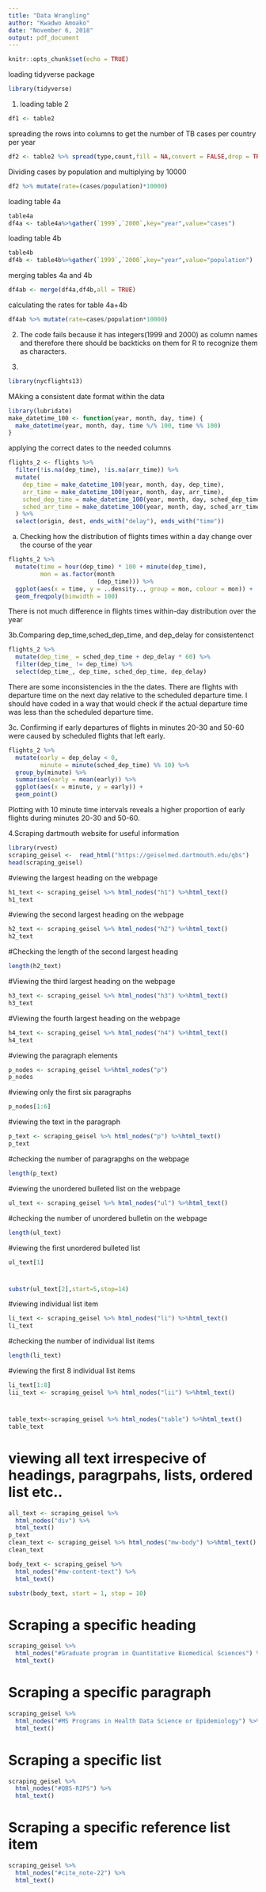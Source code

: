 ---
title: "Data Wrangling"
author: "Kwadwo Amoako"
date: "November 6, 2018"
output: pdf_document
---

```{r setup, include=FALSE}
knitr::opts_chunk$set(echo = TRUE)
```
loading tidyverse package

```{r}
library(tidyverse)
```
1. loading table 2

```{r}
df1 <- table2
```
spreading the rows into columns to get the number of TB cases per country per year

```{r}
df2 <- table2 %>% spread(type,count,fill = NA,convert = FALSE,drop = TRUE,sep = NULL)
```
Dividing cases by population and multiplying by 10000

```{r}
df2 %>% mutate(rate=(cases/population)*10000)
```
loading table 4a 
```{r}
table4a
df4a <- table4a%>%gather(`1999`,`2000`,key="year",value="cases")

```
loading table 4b
```{r}
table4b
df4b <- table4b%>%gather(`1999`,`2000`,key="year",value="population")
```


merging tables 4a and 4b
```{r}
df4ab <- merge(df4a,df4b,all = TRUE)
```
calculating the rates for table 4a+4b
```{r}
df4ab %>% mutate(rate=cases/population*10000)
```

2. The code fails because it has integers(1999 and 2000) as column names and therefore there should be backticks on them for R to recognize them as characters.

3. 
```{r}
library(nycflights13)
```
MAking a consistent date format within the data
```{r}
library(lubridate)
make_datetime_100 <- function(year, month, day, time) {
  make_datetime(year, month, day, time %/% 100, time %% 100)
}
```
applying the correct dates to the needed columns
```{r}
flights_2 <- flights %>%
  filter(!is.na(dep_time), !is.na(arr_time)) %>%
  mutate(
    dep_time = make_datetime_100(year, month, day, dep_time),
    arr_time = make_datetime_100(year, month, day, arr_time),
    sched_dep_time = make_datetime_100(year, month, day, sched_dep_time),
    sched_arr_time = make_datetime_100(year, month, day, sched_arr_time)
  ) %>%
  select(origin, dest, ends_with("delay"), ends_with("time"))
```
a.	Checking how the distribution of flights times within a day change over the course of the year
```{r}
flights_2 %>%
  mutate(time = hour(dep_time) * 100 + minute(dep_time),
         mon = as.factor(month
                         (dep_time))) %>%
  ggplot(aes(x = time, y = ..density.., group = mon, colour = mon)) +
  geom_freqpoly(binwidth = 100)
```
There is not much difference in flights times within-day distribution over the year

3b.Comparing dep_time,sched_dep_time, and dep_delay for consistentenct
```{r}
flights_2 %>%
  mutate(dep_time_ = sched_dep_time + dep_delay * 60) %>%
  filter(dep_time_ != dep_time) %>%
  select(dep_time_, dep_time, sched_dep_time, dep_delay)
```

There are some inconsistencies in the the dates. There are flights with departure time on the next day relative to the scheduled departure time. I should have coded in a way that would check if the actual departure time was less than the scheduled departure time.

3c.	Confirming if early departures of flights in minutes 20-30 and 50-60 were caused by scheduled flights that left early.
```{r}
flights_2 %>%
  mutate(early = dep_delay < 0,
         minute = minute(sched_dep_time) %% 10) %>%
  group_by(minute) %>%
  summarise(early = mean(early)) %>%
  ggplot(aes(x = minute, y = early)) +
  geom_point()
```
Plotting with 10 minute time intervals reveals a higher proportion of early flights during minutes 20-30 and 50-60. 

4.Scraping dartmouth website for useful information
```{r}
library(rvest)
scraping_geisel <-  read_html("https://geiselmed.dartmouth.edu/qbs")
head(scraping_geisel)
```

#viewing the largest heading on the webpage
```{r}
h1_text <- scraping_geisel %>% html_nodes("h1") %>%html_text()
h1_text
```

#viewing the second largest heading on the webpage
```{r}
h2_text <- scraping_geisel %>% html_nodes("h2") %>%html_text()
h2_text
```

#Checking the length of the second largest heading
```{r}
length(h2_text)
```

#Viewing the third largest heading on the webpage
```{r}
h3_text <- scraping_geisel %>% html_nodes("h3") %>%html_text()
h3_text
```

#Viewing the fourth largest heading on the webpage
```{r}
h4_text <- scraping_geisel %>% html_nodes("h4") %>%html_text()
h4_text
```

#viewing the paragraph elements
```{r}
p_nodes <- scraping_geisel %>%html_nodes("p")
p_nodes
```

#viewing only the first six paragraphs
```{r}
p_nodes[1:6]
```

#viewing the text in the paragraph
```{r}
p_text <- scraping_geisel %>% html_nodes("p") %>%html_text()
p_text
```

#checking the number of paragrapghs on the webpage
```{r}
length(p_text)
```

#viewing the unordered bulleted list on the webpage
```{r}
ul_text <- scraping_geisel %>% html_nodes("ul") %>%html_text()
```

#checking the number of unordered bulletin on the webpage
```{r}
length(ul_text)
```

#viewing the first unordered bulleted list
```{r}
ul_text[1]
```
#
```{r}
substr(ul_text[2],start=5,stop=14)
```

#viewing individual list item
```{r}
li_text <- scraping_geisel %>% html_nodes("li") %>%html_text()
li_text
```

#checking the number of individual list items
```{r}
length(li_text)
```

#viewing the first 8 individual list items
```{r}
li_text[1:8]
lii_text <- scraping_geisel %>% html_nodes("lii") %>%html_text()
```

#
```{r}
table_text<-scraping_geisel %>% html_nodes("table") %>%html_text()
table_text
```

# viewing all text irrespecive of headings, paragrpahs, lists, ordered list etc..
```{r}
all_text <- scraping_geisel %>%
  html_nodes("div") %>% 
  html_text()
p_text
clean_text <- scraping_geisel %>% html_nodes("mw-body") %>%html_text()
clean_text

body_text <- scraping_geisel %>%
  html_nodes("#mw-content-text") %>% 
  html_text()

substr(body_text, start = 1, stop = 10)
```

# Scraping a specific heading
```{r}
scraping_geisel %>%
  html_nodes("#Graduate program in Quantitative Biomedical Sciences") %>% 
  html_text()
```

# Scraping a specific paragraph
```{r}
scraping_geisel %>%
  html_nodes("#MS Programs in Health Data Science or Epidemiology") %>% 
  html_text()
```

# Scraping a specific list
```{r}
scraping_geisel %>%
  html_nodes("#QBS-RIPS") %>% 
  html_text()
```

# Scraping a specific reference list item
```{r}
scraping_geisel %>%
  html_nodes("#cite_note-22") %>% 
  html_text()
```




